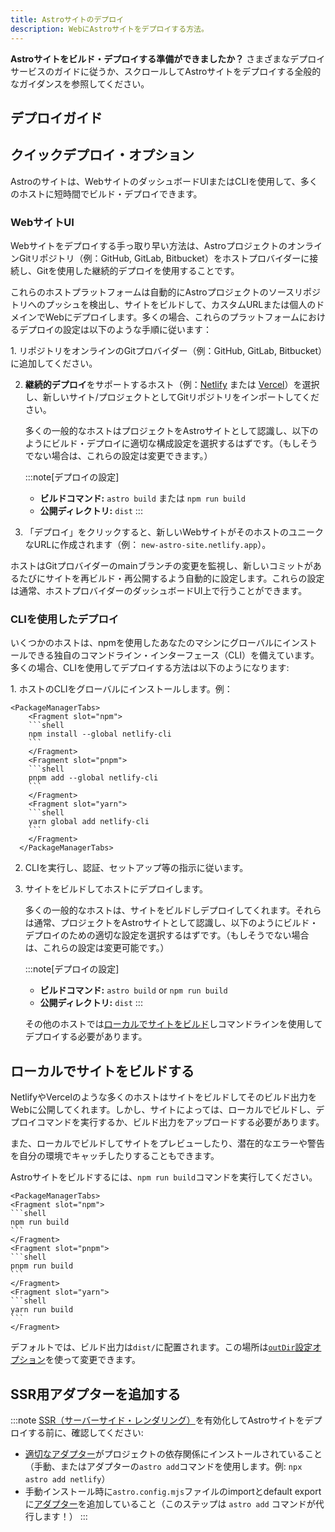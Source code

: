 ```yaml
---
title: Astroサイトのデプロイ
description: WebにAstroサイトをデプロイする方法。
---
```


**Astroサイトをビルド・デプロイする準備ができましたか？** さまざまなデプロイサービスのガイドに従うか、スクロールしてAstroサイトをデプロイする全般的なガイダンスを参照してください。

## デプロイガイド

<DeployGuidesNav />

## クイックデプロイ・オプション

Astroのサイトは、WebサイトのダッシュボードUIまたはCLIを使用して、多くのホストに短時間でビルド・デプロイできます。

### WebサイトUI

Webサイトをデプロイする手っ取り早い方法は、AstroプロジェクトのオンラインGitリポジトリ（例：GitHub, GitLab, Bitbucket）をホストプロバイダーに接続し、Gitを使用した継続的デプロイを使用することです。

これらのホストプラットフォームは自動的にAstroプロジェクトのソースリポジトリへのプッシュを検出し、サイトをビルドして、カスタムURLまたは個人のドメインでWebにデプロイします。多くの場合、これらのプラットフォームにおけるデプロイの設定は以下のような手順に従います：

<Steps>
1. リポジトリをオンラインのGitプロバイダー（例：GitHub, GitLab, Bitbucket）に追加してください。

2. **継続的デプロイ**をサポートするホスト（例：[Netlify](/ja/guides/deploy/netlify/) または [Vercel](/ja/guides/deploy/vercel/)）を選択し、新しいサイト/プロジェクトとしてGitリポジトリをインポートしてください。

    多くの一般的なホストはプロジェクトをAstroサイトとして認識し、以下のようにビルド・デプロイに適切な構成設定を選択するはずです。（もしそうでない場合は、これらの設定は変更できます。）

    :::note[デプロイの設定]
    - **ビルドコマンド:** `astro build` または `npm run build`
    - **公開ディレクトリ:** `dist`
    :::

3. 「デプロイ」をクリックすると、新しいWebサイトがそのホストのユニークなURLに作成されます（例： `new-astro-site.netlify.app`）。
</Steps>

ホストはGitプロバイダーのmainブランチの変更を監視し、新しいコミットがあるたびにサイトを再ビルド・再公開するよう自動的に設定します。これらの設定は通常、ホストプロバイダーのダッシュボードUI上で行うことができます。

### CLIを使用したデプロイ

いくつかのホストは、npmを使用したあなたのマシンにグローバルにインストールできる独自のコマンドライン・インターフェース（CLI）を備えています。多くの場合、CLIを使用してデプロイする方法は以下のようになります:

<Steps>
1. ホストのCLIをグローバルにインストールします。例：

    <PackageManagerTabs>
        <Fragment slot="npm">
        ```shell
        npm install --global netlify-cli
        ```
        </Fragment>
        <Fragment slot="pnpm">
        ```shell
        pnpm add --global netlify-cli
        ```
        </Fragment>
        <Fragment slot="yarn">
        ```shell
        yarn global add netlify-cli
        ```
        </Fragment>
      </PackageManagerTabs>

2. CLIを実行し、認証、セットアップ等の指示に従います。

3. サイトをビルドしてホストにデプロイします。

   多くの一般的なホストは、サイトをビルドしデプロイしてくれます。それらは通常、プロジェクトをAstroサイトとして認識し、以下のようにビルド・デプロイのための適切な設定を選択するはずです。（もしそうでない場合は、これらの設定は変更可能です。）

    :::note[デプロイの設定]
    - **ビルドコマンド:** `astro build` or `npm run build`
    - **公開ディレクトリ:** `dist`
    :::

    その他のホストでは[ローカルでサイトをビルド](#ローカルでサイトをビルドする)しコマンドラインを使用してデプロイする必要があります。
</Steps>

## ローカルでサイトをビルドする

NetlifyやVercelのような多くのホストはサイトをビルドしてそのビルド出力をWebに公開してくれます。しかし、サイトによっては、ローカルでビルドし、デプロイコマンドを実行するか、ビルド出力をアップロードする必要があります。

また、ローカルでビルドしてサイトをプレビューしたり、潜在的なエラーや警告を自分の環境でキャッチしたりすることもできます。

Astroサイトをビルドするには、`npm run build`コマンドを実行してください。

    <PackageManagerTabs>
    <Fragment slot="npm">
    ```shell
    npm run build
    ```
    </Fragment>
    <Fragment slot="pnpm">
    ```shell
    pnpm run build
    ```
    </Fragment>
    <Fragment slot="yarn">
    ```shell
    yarn run build
    ```
    </Fragment>
  </PackageManagerTabs>

デフォルトでは、ビルド出力は`dist/`に配置されます。この場所は[`outDir`設定オプション](/ja/reference/configuration-reference/#outdir)を使って変更できます。

## SSR用アダプターを追加する

:::note
[SSR（サーバーサイド・レンダリング）](/ja/guides/on-demand-rendering/)を有効化してAstroサイトをデプロイする前に、確認してください:

- [適切なアダプター](/ja/guides/on-demand-rendering/)がプロジェクトの依存関係にインストールされていること（手動、またはアダプターの`astro add`コマンドを使用します。例: `npx astro add netlify`）
- 手動インストール時に`astro.config.mjs`ファイルのimportとdefault exportに[アダプター](/ja/reference/configuration-reference/#integrations)を追加していること（このステップは `astro add` コマンドが代行します！）
:::
